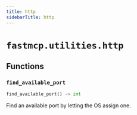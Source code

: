 ```yaml
---
title: http
sidebarTitle: http
---
```


# `fastmcp.utilities.http`

## Functions

### `find_available_port` <sup><a href="https://github.com/Maxi91f/fastmcp/blob/main/src/fastmcp/utilities/http.py#L4" target="_blank"><Icon icon="github" style="width: 14px; height: 14px;" /></a></sup>

```python
find_available_port() -> int
```


Find an available port by letting the OS assign one.

